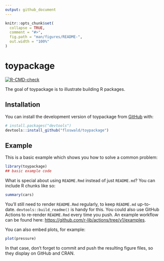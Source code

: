 ```yaml
---
output: github_document
---
```


<!-- README.md is generated from README.Rmd. Please edit that file -->

```r
knitr::opts_chunk$set(
  collapse = TRUE,
  comment = "#>",
  fig.path = "man/figures/README-",
  out.width = "100%"
)
```

# toypackage

<!-- badges: start -->
[![R-CMD-check](https://github.com/floswald/toypackage/actions/workflows/R-CMD-check.yaml/badge.svg)](https://github.com/floswald/toypackage/actions/workflows/R-CMD-check.yaml)
<!-- badges: end -->

The goal of toypackage is to illustrate building R packages.

## Installation

You can install the development version of toypackage from [GitHub](https://github.com/) with:

``` r
# install.packages("devtools")
devtools::install_github("floswald/toypackage")
```

## Example

This is a basic example which shows you how to solve a common problem:

```r
library(toypackage)
## basic example code
```

What is special about using `README.Rmd` instead of just `README.md`? You can include R chunks like so:

```r
summary(cars)
```

You'll still need to render `README.Rmd` regularly, to keep `README.md` up-to-date. `devtools::build_readme()` is handy for this. You could also use GitHub Actions to re-render `README.Rmd` every time you push. An example workflow can be found here: <https://github.com/r-lib/actions/tree/v1/examples>.

You can also embed plots, for example:

```r
plot(pressure)
```

In that case, don't forget to commit and push the resulting figure files, so they display on GitHub and CRAN.
